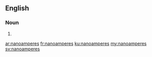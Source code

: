 ==English==

===Noun===
{{head|en}}

# {{plural of|nanoampere}}

[[ar:nanoamperes]]
[[fr:nanoamperes]]
[[ku:nanoamperes]]
[[my:nanoamperes]]
[[sv:nanoamperes]]
